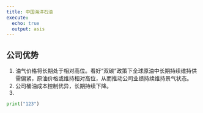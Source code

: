 ```yaml
---
title: 中国海洋石油
execute:
  echo: true
  output: asis
---
```




## 公司优势

1. 油气价格将长期处于相对高位。看好“双碳”政策下全球原油中长期持续维持供需偏紧，原油价格或维持相对高位，从而推动公司业绩持续维持景气状态。
2. 公司桶油成本控制优异，长期持续下降。
3. 


``` python
print("123")
```
